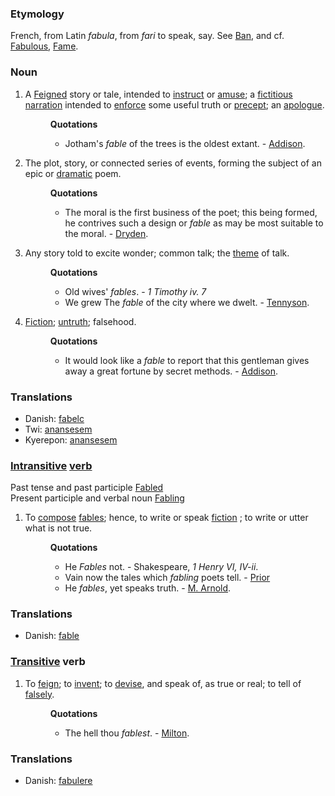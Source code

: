 ===Etymology===
French, from Latin ''fabula'', from ''fari'' to speak, say. See [[Ban]], and cf. [[Fabulous]], [[Fame]].
===Noun===
#A [[Feigned]] story or tale, intended to [[instruct]] or [[amuse]]; a [[fictitious]] [[narration]] intended to [[enforce]] some useful truth or [[precept]]; an [[apologue]]. 
#:'''Quotations'''
#:*Jotham's ''fable'' of the trees is the oldest extant. - [[Addison]].
#The plot, story, or connected series of events, forming the subject of an epic or [[dramatic]] poem. 
#:'''Quotations'''
#:*The moral is the first business of the poet; this being formed, he contrives such a design or ''fable'' as may be most suitable to the moral. - [[Dryden]].
#Any story told to excite wonder; common talk; the [[theme]] of talk.
#:'''Quotations'''
#:*Old wives' ''fables''. - ''1 Timothy iv. 7''
#:*We grew The ''fable'' of the city where we dwelt. - [[Tennyson]].
#[[Fiction]]; [[untruth]]; falsehood.
#:'''Quotations'''
#:*It would look like a ''fable'' to report that this gentleman gives away a great fortune by secret methods. - [[Addison]].

===Translations===
* Danish: [[fabel]]c
* Twi: [[ anansesem]]
* Kyerepon: [[ anansesem]]


===[[Intransitive]] [[verb]]===
Past tense and past participle [[Fabled]]<br>
Present participle and verbal noun [[Fabling]]
#To [[compose]] [[fables]]; hence, to write or speak [[fiction]] ; to write or utter what is not true.
#:'''Quotations'''
#:*He ''Fables'' not. - Shakespeare, ''1 Henry VI, IV-ii''.
#:*Vain now the tales which ''fabling'' poets tell. - [[Prior]]
#:*He ''fables'', yet speaks truth. - [[M. Arnold]].

===Translations===
* Danish: [[fable]]

===[[Transitive]] verb===
#To [[feign]]; to [[invent]]; to [[devise]], and speak of, as true or real; to tell of [[falsely]].
#:'''Quotations'''
#:*The hell thou ''fablest''. - [[Milton]].

===Translations===
* Danish: [[fabulere]]